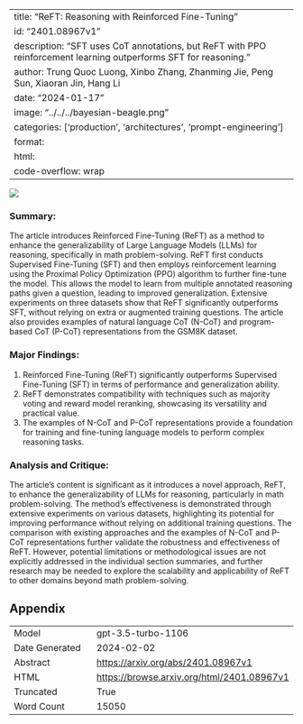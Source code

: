 
---
title: "ReFT: Reasoning with Reinforced Fine-Tuning"
id: "2401.08967v1"
description: "SFT uses CoT annotations, but ReFT with PPO reinforcement learning outperforms SFT for reasoning."
author: Trung Quoc Luong, Xinbo Zhang, Zhanming Jie, Peng Sun, Xiaoran Jin, Hang Li
date: "2024-01-17"
image: "../../../bayesian-beagle.png"
categories: ['production', 'architectures', 'prompt-engineering']
format:
  html:
    code-overflow: wrap
---

![](None)

### Summary:

The article introduces Reinforced Fine-Tuning (ReFT) as a method to enhance the generalizability of Large Language Models (LLMs) for reasoning, specifically in math problem-solving. ReFT first conducts Supervised Fine-Tuning (SFT) and then employs reinforcement learning using the Proximal Policy Optimization (PPO) algorithm to further fine-tune the model. This allows the model to learn from multiple annotated reasoning paths given a question, leading to improved generalization. Extensive experiments on three datasets show that ReFT significantly outperforms SFT, without relying on extra or augmented training questions. The article also provides examples of natural language CoT (N-CoT) and program-based CoT (P-CoT) representations from the GSM8K dataset.

### Major Findings:
1. Reinforced Fine-Tuning (ReFT) significantly outperforms Supervised Fine-Tuning (SFT) in terms of performance and generalization ability.
2. ReFT demonstrates compatibility with techniques such as majority voting and reward model reranking, showcasing its versatility and practical value.
3. The examples of N-CoT and P-CoT representations provide a foundation for training and fine-tuning language models to perform complex reasoning tasks.

### Analysis and Critique:
The article's content is significant as it introduces a novel approach, ReFT, to enhance the generalizability of LLMs for reasoning, particularly in math problem-solving. The method's effectiveness is demonstrated through extensive experiments on various datasets, highlighting its potential for improving performance without relying on additional training questions. The comparison with existing approaches and the examples of N-CoT and P-CoT representations further validate the robustness and effectiveness of ReFT. However, potential limitations or methodological issues are not explicitly addressed in the individual section summaries, and further research may be needed to explore the scalability and applicability of ReFT to other domains beyond math problem-solving.

## Appendix

|          |          |
|----------|----------|
| Model     | gpt-3.5-turbo-1106       |
| Date Generated     | 2024-02-02       |
| Abstract | [https://arxiv.org/abs/2401.08967v1](https://arxiv.org/abs/2401.08967v1)        |
| HTML     | [https://browse.arxiv.org/html/2401.08967v1](https://browse.arxiv.org/html/2401.08967v1)       |
| Truncated       | True       |
| Word Count       | 15050       |